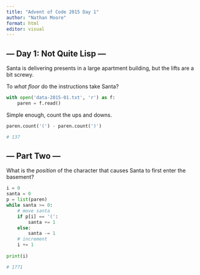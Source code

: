 ```yaml
---
title: "Advent of Code 2015 Day 1"
author: "Nathan Moore"
format: html
editor: visual
---
```


## --- Day 1: Not Quite Lisp ---

Santa is delivering presents in a large apartment building, but the lifts are a bit screwy.

To *what floor* do the instructions take Santa?

```python

with open('data-2015-01.txt', 'r') as f:
    paren = f.read()

```

Simple enough, count the ups and downs.

```python

paren.count('(') - paren.count(')')

# 137
```

## --- Part Two ---

What is the *position* of the character that causes Santa to first enter the basement?

```python
i = 0
santa = 0
p = list(paren)
while santa >= 0: 
    # move santa
    if p[i] == '(':
        santa += 1
    else:
        santa -= 1
    # increment
    i += 1
    
print(i)

# 1771

```
